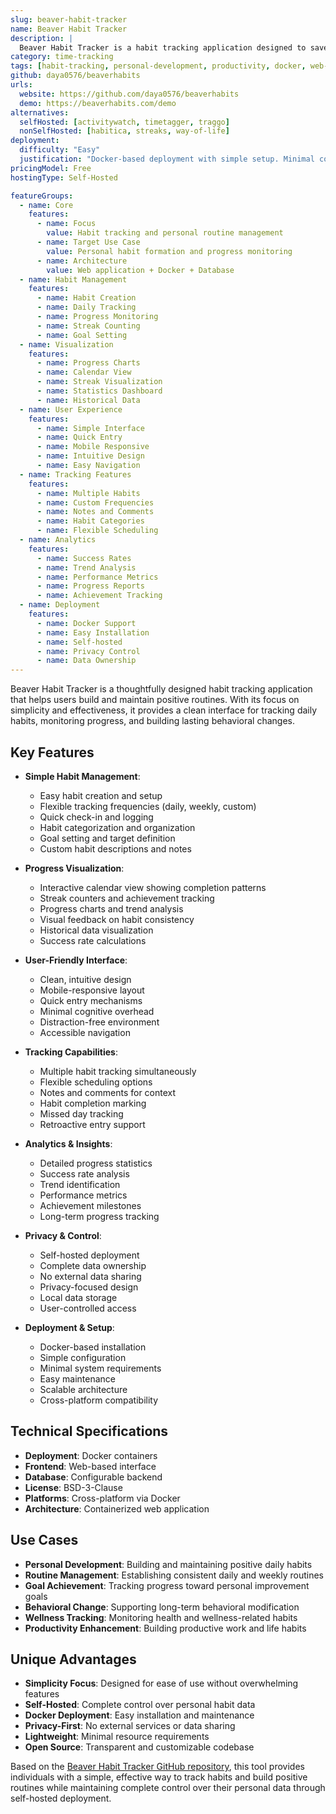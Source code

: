 ```yaml
---
slug: beaver-habit-tracker
name: Beaver Habit Tracker
description: |
  Beaver Habit Tracker is a habit tracking application designed to save your precious moments in your fleeting life. It provides a simple yet effective way to track habits, build routines, and monitor personal progress with an intuitive interface and comprehensive tracking features.
category: time-tracking
tags: [habit-tracking, personal-development, productivity, docker, web-app]
github: daya0576/beaverhabits
urls:
  website: https://github.com/daya0576/beaverhabits
  demo: https://beaverhabits.com/demo
alternatives:
  selfHosted: [activitywatch, timetagger, traggo]
  nonSelfHosted: [habitica, streaks, way-of-life]
deployment:
  difficulty: "Easy"
  justification: "Docker-based deployment with simple setup. Minimal configuration required to get started with habit tracking."
pricingModel: Free
hostingType: Self-Hosted

featureGroups:
  - name: Core
    features:
      - name: Focus
        value: Habit tracking and personal routine management
      - name: Target Use Case
        value: Personal habit formation and progress monitoring
      - name: Architecture
        value: Web application + Docker + Database
  - name: Habit Management
    features:
      - name: Habit Creation
      - name: Daily Tracking
      - name: Progress Monitoring
      - name: Streak Counting
      - name: Goal Setting
  - name: Visualization
    features:
      - name: Progress Charts
      - name: Calendar View
      - name: Streak Visualization
      - name: Statistics Dashboard
      - name: Historical Data
  - name: User Experience
    features:
      - name: Simple Interface
      - name: Quick Entry
      - name: Mobile Responsive
      - name: Intuitive Design
      - name: Easy Navigation
  - name: Tracking Features
    features:
      - name: Multiple Habits
      - name: Custom Frequencies
      - name: Notes and Comments
      - name: Habit Categories
      - name: Flexible Scheduling
  - name: Analytics
    features:
      - name: Success Rates
      - name: Trend Analysis
      - name: Performance Metrics
      - name: Progress Reports
      - name: Achievement Tracking
  - name: Deployment
    features:
      - name: Docker Support
      - name: Easy Installation
      - name: Self-hosted
      - name: Privacy Control
      - name: Data Ownership
---
```


Beaver Habit Tracker is a thoughtfully designed habit tracking application that helps users build and maintain positive routines. With its focus on simplicity and effectiveness, it provides a clean interface for tracking daily habits, monitoring progress, and building lasting behavioral changes.

## Key Features

- **Simple Habit Management**:

  - Easy habit creation and setup
  - Flexible tracking frequencies (daily, weekly, custom)
  - Quick check-in and logging
  - Habit categorization and organization
  - Goal setting and target definition
  - Custom habit descriptions and notes

- **Progress Visualization**:

  - Interactive calendar view showing completion patterns
  - Streak counters and achievement tracking
  - Progress charts and trend analysis
  - Visual feedback on habit consistency
  - Historical data visualization
  - Success rate calculations

- **User-Friendly Interface**:

  - Clean, intuitive design
  - Mobile-responsive layout
  - Quick entry mechanisms
  - Minimal cognitive overhead
  - Distraction-free environment
  - Accessible navigation

- **Tracking Capabilities**:

  - Multiple habit tracking simultaneously
  - Flexible scheduling options
  - Notes and comments for context
  - Habit completion marking
  - Missed day tracking
  - Retroactive entry support

- **Analytics & Insights**:

  - Detailed progress statistics
  - Success rate analysis
  - Trend identification
  - Performance metrics
  - Achievement milestones
  - Long-term progress tracking

- **Privacy & Control**:

  - Self-hosted deployment
  - Complete data ownership
  - No external data sharing
  - Privacy-focused design
  - Local data storage
  - User-controlled access

- **Deployment & Setup**:
  - Docker-based installation
  - Simple configuration
  - Minimal system requirements
  - Easy maintenance
  - Scalable architecture
  - Cross-platform compatibility

## Technical Specifications

- **Deployment**: Docker containers
- **Frontend**: Web-based interface
- **Database**: Configurable backend
- **License**: BSD-3-Clause
- **Platforms**: Cross-platform via Docker
- **Architecture**: Containerized web application

## Use Cases

- **Personal Development**: Building and maintaining positive daily habits
- **Routine Management**: Establishing consistent daily and weekly routines
- **Goal Achievement**: Tracking progress toward personal improvement goals
- **Behavioral Change**: Supporting long-term behavioral modification
- **Wellness Tracking**: Monitoring health and wellness-related habits
- **Productivity Enhancement**: Building productive work and life habits

## Unique Advantages

- **Simplicity Focus**: Designed for ease of use without overwhelming features
- **Self-Hosted**: Complete control over personal habit data
- **Docker Deployment**: Easy installation and maintenance
- **Privacy-First**: No external services or data sharing
- **Lightweight**: Minimal resource requirements
- **Open Source**: Transparent and customizable codebase

Based on the [Beaver Habit Tracker GitHub repository](https://github.com/daya0576/beaverhabits), this tool provides individuals with a simple, effective way to track habits and build positive routines while maintaining complete control over their personal data through self-hosted deployment.

